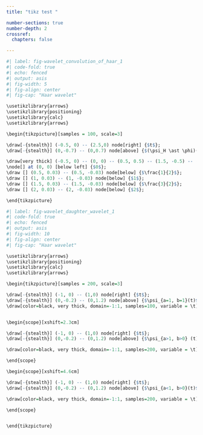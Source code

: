 ```yaml
---
title: "tikz test "

number-sections: true
number-depth: 2
crossref:
  chapters: false

---
```







```r
#| label: fig-wavelet_convolution_of_haar_1
#| code-fold: true
#| echo: fenced
#| output: asis
#| fig-width: 5
#| fig-align: center
#| fig-cap: "Haar wavelet"

\usetikzlibrary{arrows}
\usetikzlibrary{positioning}
\usetikzlibrary{calc}
\usetikzlibrary{arrows}

\begin{tikzpicture}[samples = 100, scale=3]

\draw[-{stealth}] (-0.5, 0) -- (2.5,0) node[right] {$t$};
\draw[-{stealth}] (0,-0.7) -- (0,0.7) node[above] {$(\psi_H \ast \phi)(t)$};

\draw[very thick] (-0.5, 0) -- (0, 0) -- (0.5, 0.5) -- (1.5, -0.5) -- (2, 0) -- (2.4, 0);
\node[] at (0, 0) [below left] {$0$};
\draw [] (0.5, 0.03) -- (0.5, -0.03) node[below] {$\frac{1}{2}$};
\draw [] (1, 0.03) -- (1, -0.03) node[below] {$1$};
\draw [] (1.5, 0.03) -- (1.5, -0.03) node[below] {$\frac{3}{2}$};
\draw [] (2, 0.03) -- (2, -0.03) node[below] {$2$};

\end{tikzpicture}
```

```r
#| label: fig-wavelet_daughter_wavelet_1
#| code-fold: true
#| echo: fenced
#| output: asis
#| fig-width: 10
#| fig-align: center
#| fig-cap: "Haar wavelet"

\usetikzlibrary{arrows}
\usetikzlibrary{positioning}
\usetikzlibrary{calc}
\usetikzlibrary{arrows}

\begin{tikzpicture}[samples = 200, scale=3]

\draw[-{stealth}] (-1, 0) -- (1,0) node[right] {$t$};
\draw[-{stealth}] (0,-0.2) -- (0,1.2) node[above] {$\psi_{a=1, b=1}(t)$};
\draw[color=black, very thick, domain=-1:1, samples=100, variable = \t]   plot ({\t}, {exp(-(4*\t)^2) * cos(\t*180/pi*10)});


\begin{scope}[xshift=2.3cm] 

\draw[-{stealth}] (-1, 0) -- (1,0) node[right] {$t$};
\draw[-{stealth}] (0,-0.2) -- (0,1.2) node[above] {$\psi_{a>1, b>0} (t)$};

\draw[color=black, very thick, domain=-1:1, samples=200, variable = \t]   plot ({\t}, {exp(-(8*(\t-0.2))^2) * cos(2*(\t-0.2)*180/pi*10)});

\end{scope}

\begin{scope}[xshift=4.6cm] 

\draw[-{stealth}] (-1, 0) -- (1,0) node[right] {$t$};
\draw[-{stealth}] (0,-0.2) -- (0,1.2) node[above] {$\psi_{a<1, b>0}(t)$};

\draw[color=black, very thick, domain=-1:1, samples=200, variable = \t]   plot ({\t}, {exp(-(2*(\t-0.2))^2) * cos(0.5*(\t-0.2)*180/pi*10)});

\end{scope}


\end{tikzpicture}
```
